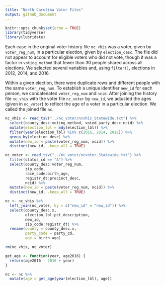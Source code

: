 ```yaml
---
title: "North Carolina Voter Files"
output: github_document
---
```


```r
knitr::opts_chunk$set(echo = TRUE)
library(tidyverse)
library(lubridate)
```

Each case in the original voter history file `nc_vhis` was a voter, given by `voter_reg_num`, in a particular election, given by `election_desc`. The file did not appear to account for eligible voters who did not vote, though it was a factor in `voting_method` that fewer than 30 people shared across all elections. We selected several variables and, using `filter()`, elections in 2012, 2014, and 2016.

Within a given election, there were duplicate rows and different people with the same `voter_reg_num`. To establish a unique identifier `new_id` for each person, we concatenated `voter_reg_num` and `ncid`. After joining the history file `nc_vhis` with the voter file `nc_voter` by `new_id`, we adjusted the ages (given in `nc_voter`) to reflect the age of a voter in a particular election. We called the joined file `nc`.

```r
nc_vhis <- read_tsv("../nc_voter/ncvhis_Statewide.txt") %>%
  select(county_desc:voting_method, voted_party_desc:ncid) %>%
  mutate(election_lbl = mdy(election_lbl)) %>%
  filter(year(election_lbl) %in% c(2016, 2014, 2012)) %>%
  group_by(election_desc) %>%
  mutate(new_id = paste(voter_reg_num, ncid)) %>%
  distinct(new_id, .keep_all = TRUE)

nc_voter <- read_tsv("../nc_voter/ncvoter_Statewide.txt") %>%
  filter(status_cd == "A") %>%
  select(county_desc:voter_reg_num,
         zip_code,
         race_code:birth_age,
         registr_dt:precinct_desc,
         ncid) %>%
  mutate(new_id = paste(voter_reg_num, ncid)) %>%
  distinct(new_id, .keep_all = TRUE)

nc <- nc_vhis %>%
  left_join(nc_voter, by = c("new_id" = "new_id")) %>%
  select(county_desc.x,
         election_lbl:pct_description,
         new_id,
         zip_code:registr_dt) %>%
  rename(county = county_desc.x,
         party_code = party_cd,
         age = birth_age)

rm(nc_vhis, nc_voter)

get_age <- function(year, age2016) {
  return(age2016 - 2016 + year)
}

nc <- nc %>%
  mutate(age = get_age(year(election_lbl), age))
```

